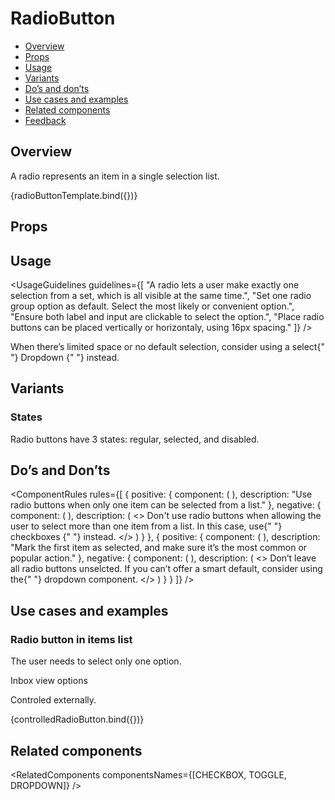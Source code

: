 
<Meta title="Inputs/Radio Button - (In Progress)" component={RadioButton} />

<!--- Component template -->


<!--- Component documentation -->

# RadioButton

- [Overview](#overview)
- [Props](#props)
- [Usage](#usage)
- [Variants](#variants)
- [Do’s and don’ts](#dos-and-donts)
- [Use cases and examples](#use-cases-and-examples)
- [Related components](#related-components)
- [Feedback](#feedback)

## Overview

A radio represents an item in a single selection list.

<Canvas>
  <Story name="Overview" args={{ text: "Selection" }}>
    {radioButtonTemplate.bind({})}
  </Story>
</Canvas>

## Props

<ArgsTable of={RadioButton} />

## Usage

<UsageGuidelines
  guidelines={[
    "A radio lets a user make exactly one selection from a set, which is all visible at the same time.",
    "Set one radio group option as default. Select the most likely or convenient option.",
    "Ensure both label and input are clickable to select the option.",
    "Place radio buttons  can be placed vertically or horizontaly, using 16px spacing."
  ]}
/>

<Tip>
  When there’s limited space or no default selection, consider using a select{" "}
  <Link href="/?path=/docs/inputs-dropdown--overview" size={Link.sizes.SMALL} withoutSpacing>
    Dropdown
  </Link>{" "}
  instead.
</Tip>

## Variants

### States

Radio buttons have 3 states: regular, selected, and disabled.

<Canvas>
  <Story name="States">
    <RadioButton text="Regular" />
    <RadioButton text="Selected" checked />
    <RadioButton text="Disabled" disabled disabledReason="Disabled reason" />
    <RadioButton text="Disabled" checked disabled />
  </Story>
</Canvas>

## Do’s and Don’ts

<ComponentRules
  rules={[
    {
      positive: {
        component: (
          <DialogContentContainer className="l3-style-radio-buttons_wrapper">
            <RadioButton text="Item 1" name="radio-buttons-group-1" />
            <RadioButton text="Item 2" name="radio-buttons-group-1" defaultChecked />
          </DialogContentContainer>
        ),
        description: "Use radio buttons when only one item can be selected from a list."
      },
      negative: {
        component: (
          <DialogContentContainer className="l3-style-radio-buttons_wrapper">
            <RadioButton text="Item 1" checked />
            <RadioButton text="Item 2" checked />
          </DialogContentContainer>
        ),
        description: (
          <>
            Don't use radio buttons when allowing the user to select more than one item from a list. In this case, use{" "}
            <Link href="/?path=/docs/inputs-checkbox--overview" withoutSpacing>
              checkboxes
            </Link>{" "}
            instead.
          </>
        )
      }
    },
    {
      positive: {
        component: (
          <DialogContentContainer className="l3-style-radio-buttons_wrapper">
            <RadioButton text="Item 1" name="radio-buttons-group-2" defaultChecked />
            <RadioButton text="Item 2" name="radio-buttons-group-2" />
            <RadioButton text="Item 3" name="radio-buttons-group-2" />
          </DialogContentContainer>
        ),
        description: "Mark the first item as selected, and make sure it’s the most common or popular action."
      },
      negative: {
        component: (
          <DialogContentContainer className="l3-style-radio-buttons_wrapper">
            <RadioButton text="Item 1" name="radio-buttons-group-3" />
            <RadioButton text="Item 2" name="radio-buttons-group-3" />
            <RadioButton text="Item 3" name="radio-buttons-group-3" />
          </DialogContentContainer>
        ),
        description: (
          <>
            Don’t leave all radio buttons unselcted. If you can’t offer a smart default, consider using the{" "}
            <Link href="/?path=/docs/inputs-dropdown--overview" withoutSpacing>
              dropdown component.
            </Link>
          </>
        )
      }
    }
  ]}
/>

## Use cases and examples

### Radio button in items list

The user needs to select only one option.

<Canvas>
  <Story name="Radio button in items list" play={clickRadioButton}>
    <div className="l3-style-radio-buttons_wrapper-column">
      <div>Inbox view options</div>
      <RadioButton text="Inbox updates" name="radio-buttons-group-4" defaultChecked />
      <RadioButton text="I was mentioned" name="radio-buttons-group-4" />
      <RadioButton text="All updates" name="radio-buttons-group-4" />
    </div>
  </Story>
</Canvas>

Controled externally.

<Canvas>
  <Story name="Controlled Radio buttons" play={controlRadioButton}>
    {controlledRadioButton.bind({})}
  </Story>
</Canvas>

## Related components

<RelatedComponents componentsNames={[CHECKBOX, TOGGLE, DROPDOWN]} />
